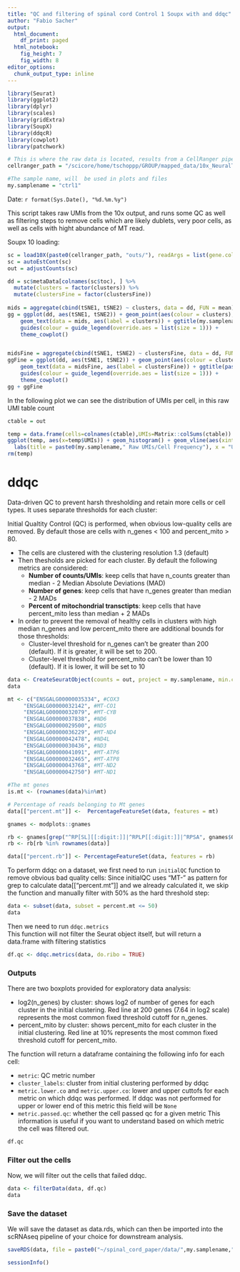 ```yaml
---
title: "QC and filtering of spinal cord Control 1 Soupx with and ddqc"
author: "Fabio Sacher"
output:
  html_document:
    df_print: paged
  html_notebook:
    fig_height: 7
    fig_width: 8
editor_options:
  chunk_output_type: inline
---
```


```r
library(Seurat)
library(ggplot2)
library(dplyr)
library(scales)
library(gridExtra)
library(SoupX)
library(ddqcR)
library(cowplot)
library(patchwork)
```

```r
# This is where the raw data is located, results from a CellRanger pipeline
cellranger_path = "/scicore/home/tschoppp/GROUP/mapped_data/10x_NeuralTube_Control_1_0420/"

#The sample name, will  be used in plots and files
my.samplename = "ctrl1"
```

Date: `r format(Sys.Date(), "%d.%m.%y")`

This script takes raw UMIs from the 10x output, and runs some QC as well as filtering steps to remove cells which are likely dublets, very poor cells, as well as cells with hight abundance of MT read.

Soupx 10 loading:

```r
sc = load10X(paste0(cellranger_path, "outs/"), readArgs = list(gene.column = 1))
sc = autoEstCont(sc)
out = adjustCounts(sc)
```

```r
dd = sc$metaData[colnames(sc$toc), ] %>% 
  mutate(clusters = factor(clusters)) %>% 
  mutate(clustersFine = factor(clustersFine))
  
mids = aggregate(cbind(tSNE1, tSNE2) ~ clusters, data = dd, FUN = mean)
gg = ggplot(dd, aes(tSNE1, tSNE2)) + geom_point(aes(colour = clusters), size = 0.2) + 
    geom_text(data = mids, aes(label = clusters)) + ggtitle(my.samplename) + 
    guides(colour = guide_legend(override.aes = list(size = 1))) +
    theme_cowplot()


midsFine = aggregate(cbind(tSNE1, tSNE2) ~ clustersFine, data = dd, FUN = mean)
ggFine = ggplot(dd, aes(tSNE1, tSNE2)) + geom_point(aes(colour = clustersFine), size = 0.2) + 
    geom_text(data = midsFine, aes(label = clustersFine)) + ggtitle(paste0(my.samplename, " fine clusters")) + 
    guides(colour = guide_legend(override.aes = list(size = 1))) +
    theme_cowplot()
gg + ggFine
```

In the following plot we can see the distribution of UMIs per cell, in this raw UMI table count

```r
ctable = out

temp = data.frame(cells=colnames(ctable),UMIs=Matrix::colSums(ctable))
ggplot(temp, aes(x=temp$UMIs)) + geom_histogram() + geom_vline(aes(xintercept=mean(temp$UMIs))) +
  labs(title = paste0(my.samplename," Raw UMIs/Cell Frequency"), x = "UMIs/Cell", y = "Frequency")
rm(temp)
```

# ddqc

Data-driven QC to prevent harsh thresholding and retain more cells or cell types. It uses separate thresholds for each cluster:

 Initial Qualtity Control (QC) is performed, when obvious low-quality cells are removed. By default those are cells with n_genes < 100 and percent_mito > 80.

- The cells are clustered with the clustering resolution 1.3 (default)
- Then thesholds are picked for each cluster. By default the following metrics are considered:
    - **Number of counts/UMIs**: keep cells that have n_counts greater than median - 2 Median Absolute Deviations (MAD)
    - **Number of genes**: keep cells that have n_genes greater than median - 2 MADs
    - **Percent of mitochondrial transctipts**: keep cells that have percent_mito less than median + 2 MADs
- In order to prevent the removal of healthy cells in clusters with high median n_genes and low percent_mito there are additional bounds for those thresholds:
    - Cluster-level threshold for n_genes can't be greater than 200 (default). If it is greater, it will be set to 200.
    - Cluster-level threshold for percent_mito can't be lower than 10 (default). If it is lower, it will be set to 10

```r
data <- CreateSeuratObject(counts = out, project = my.samplename, min.cells = 3)
data

mt <- c("ENSGALG00000035334", #COX3
     "ENSGALG00000032142", #MT-CO1
     "ENSGALG00000032079", #MT-CYB
     "ENSGALG00000037838", #ND6
     "ENSGALG00000029500", #ND5
     "ENSGALG00000036229", #MT-ND4
     "ENSGALG00000042478", #ND4L
     "ENSGALG00000030436", #ND3
     "ENSGALG00000041091", #MT-ATP6
     "ENSGALG00000032465", #MT-ATP8
     "ENSGALG00000043768", #MT-ND2
     "ENSGALG00000042750") #MT-ND1

#The mt genes
is.mt <- (rownames(data)%in%mt)

# Percentage of reads belonging to Mt genes
data[["percent.mt"]] <-  PercentageFeatureSet(data, features = mt)

```

```r
gnames <- modplots::gnames

rb <- gnames[grep("^RP[SL][[:digit:]]|^RPLP[[:digit:]]|^RPSA", gnames$Gene.name), "Gene.stable.ID"]
rb <- rb[rb %in% rownames(data)]

data[["percent.rb"]] <- PercentageFeatureSet(data, features = rb)
```


To perform ddqc on a dataset, we first need to run `initialQC` function to remove obvious bad quality cells:
Since initialQC uses "MT-" as pattern for grep to calculate data[["percent.mt"]] and we already calculated it, we skip the function and manually filter with 50% as the hard threshold step:

```r
data <- subset(data, subset = percent.mt <= 50)
data
```

Then we need to run `ddqc.metrics` <br>
This function will not filter the Seurat object itself, but will return a data.frame with filtering statistics

```r
df.qc <- ddqc.metrics(data, do.ribo = TRUE)
```

### Outputs
There are two boxplots provided for exploratory data analysis:

- log2(n_genes) by cluster: shows log2 of number of genes for each cluster in the initial clustering. Red line at 200 genes (7.64 in log2 scale) represents the most common fixed threshold cutoff for n_genes.
- percent_mito by cluster: shows percent_mito for each cluster in the initial clustering. Red line at 10% represents the most common fixed threshold cutoff for percent_mito.

The function will return a dataframe containing the following info for each cell:

- `metric`: QC metric number
- `cluster_labels`: cluster from initial clustering performed by ddqc
- `metric.lower.co` and `metric.upper.co`: lower and upper cuttofs for each metric on which ddqc was performed. If ddqc was not performed for upper or lower end of this metric this field will be `None`
- `metric.passed.qc`: whether the cell passed qc for a given metric
This information is useful if you want to understand based on which metric the cell was filtered out.

```r
df.qc
```

### Filter out the cells
Now, we will filter out the cells that failed ddqc. 

```r
data <- filterData(data, df.qc) 
data
```

### Save the dataset
We will save the dataset as data.rds, which can then be imported into the scRNAseq pipeline of your choice for downstream analysis.
```r
saveRDS(data, file = paste0("~/spinal_cord_paper/data/",my.samplename,"_filtered_",format(Sys.Date(), "%d%m%y"),".rds"))
```

```r
sessionInfo()
```

